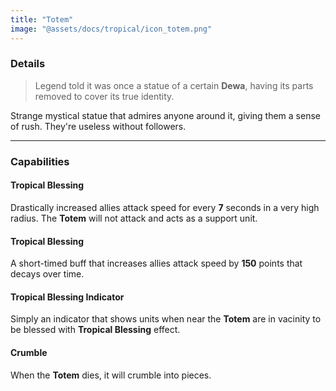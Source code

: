 ```yaml
---
title: "Totem"
image: "@assets/docs/tropical/icon_totem.png"
---
```


### Details

> Legend told it was once a statue of a certain **Dewa**, having its parts removed to cover its true identity.

Strange mystical statue that admires anyone around it, giving them a sense of rush. They're useless without followers.

---

### Capabilities

<Tabs client:load>

<Tab name="Ability">

#### Tropical Blessing

Drastically increased allies attack speed for every **7** seconds in a very high radius. The **Totem** will not attack and acts as a support unit.

</Tab>

<Tab name="Effects">

#### Tropical Blessing

A short-timed buff that increases allies attack speed by **150** points that decays over time.

#### Tropical Blessing Indicator

Simply an indicator that shows units when near the **Totem** are in vacinity to be blessed with **Tropical Blessing** effect.

</Tab>

<Tab name="On Death">

#### Crumble

When the **Totem** dies, it will crumble into pieces.

</Tab>

</Tabs>
